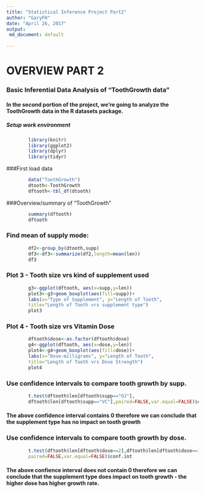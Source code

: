 ```yaml
---
title: "Statistical Inference Project Part2"
author: "GaryFH"
date: "April 26, 2017"
output:
 md_document: default
 
---
```

#       OVERVIEW PART 2

###     Basic Inferential Data Analysis of "ToothGrowth data" 

####  In the second portion of the project, we're going to analyze the ToothGrowth data in the R datasets package. 

##### Setup work environment
```r
        library(knitr)
        library(ggplot2)
        library(dplyr)
        library(tidyr)
```


###First load data

```r
        data("ToothGrowth")
        dtooth<-ToothGrowth
        dftooth<-tbl_df(dtooth)
```

###Overview/summary of "ToothGrowth"

```r
        summary(dftooth)
        dftooth
```

### Find mean of supply mode:

```r
        df2<-group_by(dtooth,supp)
        df3<-df3<-summarize(df2,length=mean(len))
        df3
```

### Plot 3 - Tooth size vrs kind of supplement used

```r

        g3<-ggplot(dftooth, aes(x=supp,y=len))
        plot3<-g3+geom_boxplot(aes(fill=supp))+
        labs(x="Type of Supplement", y="Length of Tooth",
        title="Length of Tooth vrs supplement type")
        plot3
```

### Plot 4 - Tooth size vrs Vitamin Dose

```r
        dftooth$dose<-as.factor(dftooth$dose)
        g4<-ggplot(dftooth, aes(x=dose,y=len))
        plot4<-g4+geom_boxplot(aes(fill=dose))+
        labs(x="Dose-milligrams", y="Length of Tooth",
        title="Length of Tooth vrs Dose Strength")
        plot4
```



### Use confidence intervals to compare tooth growth by supp.

```r

        t.test(dftooth$len[dftooth$supp=="OJ"],
        dftooth$len[dftooth$supp=="VC"],paired=FALSE,var.equal=FALSE)$conf.int
```

#### The above confidence interval contains 0 therefore we can conclude that the supplement type has no impact on tooth growth


### Use confidence intervals to compare tooth growth by dose.

```r

        t.test(dftooth$len[dftooth$dose==2],dftooth$len[dftooth$dose==1],
        paired=FALSE,var.equal=FALSE)$conf.int
```

#### The above confience interval does not contain 0 therefore we can conclude that the supplement type does impact on tooth growth - the higher dose has higher growth rate.